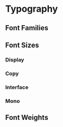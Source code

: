 
<Meta title="Design Tokens/Typography" />

# Typography

## Font Families

<DesignTokenDocBlock categoryName="Font Families" viewType="table" />

## Font Sizes

### Display

<div className="foo">
  <DesignTokenDocBlock categoryName="Font Sizes: display" viewType="table" />
</div>

### Copy

<DesignTokenDocBlock categoryName="Font Sizes: copy" viewType="table" />

### Interface

<DesignTokenDocBlock categoryName="Font Sizes: interface" viewType="table" />

### Mono

<DesignTokenDocBlock categoryName="Font Sizes: mono" viewType="table" />

## Font Weights

<DesignTokenDocBlock categoryName="Font Weights" viewType="table" />
